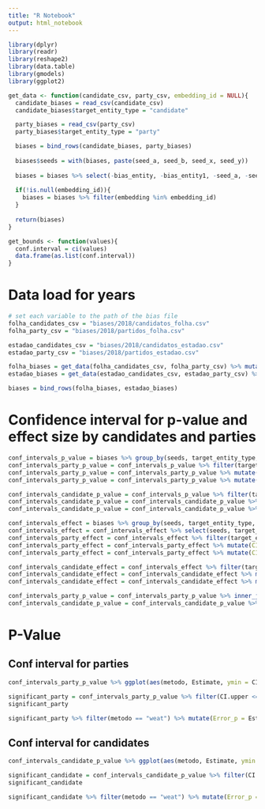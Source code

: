 ```yaml
---
title: "R Notebook"
output: html_notebook
---
```


```r
library(dplyr)
library(readr)
library(reshape2)
library(data.table)
library(gmodels)
library(ggplot2)
```

```r
get_data <- function(candidate_csv, party_csv, embedding_id = NULL){
  candidate_biases = read_csv(candidate_csv)
  candidate_biases$target_entity_type = "candidate"

  party_biases = read_csv(party_csv)
  party_biases$target_entity_type = "party"

  biases = bind_rows(candidate_biases, party_biases)
  
  biases$seeds = with(biases, paste(seed_a, seed_b, seed_x, seed_y))
  
  biases = biases %>% select(-bias_entity, -bias_entity1, -seed_a, -seed_b, -seed_x, -seed_y)
  
  if(!is.null(embedding_id)){
    biases = biases %>% filter(embedding %in% embedding_id)
  }
  
  return(biases)
}

get_bounds <- function(values){
  conf.interval = ci(values)
  data.frame(as.list(conf.interval))
}
```

# Data load for years
```r
# set each variable to the path of the bias file
folha_candidates_csv = "biases/2018/candidatos_folha.csv"
folha_party_csv = "biases/2018/partidos_folha.csv"

estadao_candidates_csv = "biases/2018/candidatos_estadao.csv"
estadao_party_csv = "biases/2018/partidos_estadao.csv"

folha_biases = get_data(folha_candidates_csv, folha_party_csv) %>% mutate(source = "folha")
estadao_biases = get_data(estadao_candidates_csv, estadao_party_csv) %>% mutate(source = "estadao")

biases = bind_rows(folha_biases, estadao_biases)
```

# Confidence interval for p-value and effect size by candidates and parties
```r
conf_intervals_p_value = biases %>% group_by(seeds, target_entity_type, metodo, source) %>% do(get_bounds(.$p_valor))
conf_intervals_party_p_value = conf_intervals_p_value %>% filter(target_entity_type == "party")
conf_intervals_party_p_value = conf_intervals_party_p_value %>% mutate(CI.lower = ifelse(is.nan(CI.lower), Estimate, CI.lower))
conf_intervals_party_p_value = conf_intervals_party_p_value %>% mutate(CI.upper = ifelse(is.nan(CI.upper), Estimate, CI.upper))

conf_intervals_candidate_p_value = conf_intervals_p_value %>% filter(target_entity_type == "candidate")
conf_intervals_candidate_p_value = conf_intervals_candidate_p_value %>% mutate(CI.lower = ifelse(is.nan(CI.lower), Estimate, CI.lower))
conf_intervals_candidate_p_value = conf_intervals_candidate_p_value %>% mutate(CI.upper = ifelse(is.nan(CI.upper), Estimate, CI.upper))
```

```r
conf_intervals_effect = biases %>% group_by(seeds, target_entity_type, metodo, source) %>% do(get_bounds(.$tam_efeito))
conf_intervals_effect = conf_intervals_effect %>% select(seeds, target_entity_type, metodo, source, Effect_size = Estimate, CI.lower.effect = CI.lower, CI.upper.effect = CI.upper)
conf_intervals_party_effect = conf_intervals_effect %>% filter(target_entity_type == "party")
conf_intervals_party_effect = conf_intervals_party_effect %>% mutate(CI.lower.effect = ifelse(is.nan(CI.lower.effect), Estimate, CI.lower.effect))
conf_intervals_party_effect = conf_intervals_party_effect %>% mutate(CI.upper.effect = ifelse(is.nan(CI.upper.effect), Estimate, CI.upper.effect))

conf_intervals_candidate_effect = conf_intervals_effect %>% filter(target_entity_type == "candidate")
conf_intervals_candidate_effect = conf_intervals_candidate_effect %>% mutate(CI.lower.effect = ifelse(is.nan(CI.lower.effect), Estimate, CI.lower.effect))
conf_intervals_candidate_effect = conf_intervals_candidate_effect %>% mutate(CI.upper.effect = ifelse(is.nan(CI.upper.effect), Estimate, CI.upper.effect))
```

```r
conf_intervals_party_p_value = conf_intervals_party_p_value %>% inner_join(conf_intervals_party_effect)
conf_intervals_candidate_p_value = conf_intervals_candidate_p_value %>% inner_join(conf_intervals_candidate_effect)
```

# P-Value
## Conf interval for parties
```r
conf_intervals_party_p_value %>% ggplot(aes(metodo, Estimate, ymin = CI.lower, ymax = CI.upper, color = source)) + geom_errorbar(position = "dodge") + facet_wrap(~seeds)
```

```r
significant_party = conf_intervals_party_p_value %>% filter(CI.upper <= 0.05) %>% arrange(seeds, target_entity_type, source)
significant_party
```

```r
significant_party %>% filter(metodo == "weat") %>% mutate(Error_p = Estimate - CI.lower, Error_effect = Effect_size - CI.lower.effect) %>% select(seeds, source, Estimate, Error_p, Effect_size, Error_effect) 
```

## Conf interval for candidates
```r
conf_intervals_candidate_p_value %>% ggplot(aes(metodo, Estimate, ymin = CI.lower, ymax = CI.upper, color = source, group = source)) + geom_errorbar(position = "dodge") + facet_wrap(~seeds)
```

```r
significant_candidate = conf_intervals_candidate_p_value %>% filter(CI.upper <= 0.05) %>% arrange(seeds, target_entity_type, source)
significant_candidate
```

```r
significant_candidate %>% filter(metodo == "weat") %>% mutate(Error_p = Estimate - CI.lower, Error_effect = Effect_size - CI.lower.effect) %>% select(seeds, source, Estimate, Error_p, Effect_size, Error_effect)
```





